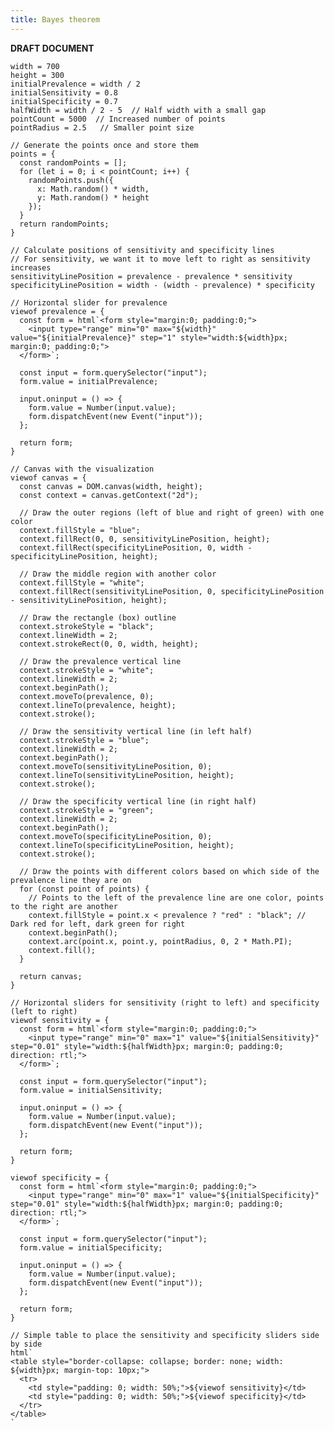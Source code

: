 ```yaml
---
title: Bayes theorem
---
```


**DRAFT DOCUMENT**

```ojs
width = 700
height = 300
initialPrevalence = width / 2
initialSensitivity = 0.8
initialSpecificity = 0.7
halfWidth = width / 2 - 5  // Half width with a small gap
pointCount = 5000  // Increased number of points
pointRadius = 2.5   // Smaller point size

// Generate the points once and store them
points = {
  const randomPoints = [];
  for (let i = 0; i < pointCount; i++) {
    randomPoints.push({
      x: Math.random() * width,
      y: Math.random() * height
    });
  }
  return randomPoints;
}

// Calculate positions of sensitivity and specificity lines
// For sensitivity, we want it to move left to right as sensitivity increases
sensitivityLinePosition = prevalence - prevalence * sensitivity
specificityLinePosition = width - (width - prevalence) * specificity

// Horizontal slider for prevalence
viewof prevalence = {
  const form = html`<form style="margin:0; padding:0;">
    <input type="range" min="0" max="${width}" value="${initialPrevalence}" step="1" style="width:${width}px; margin:0; padding:0;">
  </form>`;
  
  const input = form.querySelector("input");
  form.value = initialPrevalence;
  
  input.oninput = () => {
    form.value = Number(input.value);
    form.dispatchEvent(new Event("input"));
  };
  
  return form;
}

// Canvas with the visualization
viewof canvas = {
  const canvas = DOM.canvas(width, height);
  const context = canvas.getContext("2d");
  
  // Draw the outer regions (left of blue and right of green) with one color
  context.fillStyle = "blue";
  context.fillRect(0, 0, sensitivityLinePosition, height);
  context.fillRect(specificityLinePosition, 0, width - specificityLinePosition, height);
  
  // Draw the middle region with another color
  context.fillStyle = "white";
  context.fillRect(sensitivityLinePosition, 0, specificityLinePosition - sensitivityLinePosition, height);
  
  // Draw the rectangle (box) outline
  context.strokeStyle = "black";
  context.lineWidth = 2;
  context.strokeRect(0, 0, width, height);
  
  // Draw the prevalence vertical line
  context.strokeStyle = "white";
  context.lineWidth = 2;
  context.beginPath();
  context.moveTo(prevalence, 0);
  context.lineTo(prevalence, height);
  context.stroke();
  
  // Draw the sensitivity vertical line (in left half)
  context.strokeStyle = "blue";
  context.lineWidth = 2;
  context.beginPath();
  context.moveTo(sensitivityLinePosition, 0);
  context.lineTo(sensitivityLinePosition, height);
  context.stroke();
  
  // Draw the specificity vertical line (in right half)
  context.strokeStyle = "green";
  context.lineWidth = 2;
  context.beginPath();
  context.moveTo(specificityLinePosition, 0);
  context.lineTo(specificityLinePosition, height);
  context.stroke();
  
  // Draw the points with different colors based on which side of the prevalence line they are on
  for (const point of points) {
    // Points to the left of the prevalence line are one color, points to the right are another
    context.fillStyle = point.x < prevalence ? "red" : "black"; // Dark red for left, dark green for right
    context.beginPath();
    context.arc(point.x, point.y, pointRadius, 0, 2 * Math.PI);
    context.fill();
  }
  
  return canvas;
}

// Horizontal sliders for sensitivity (right to left) and specificity (left to right)
viewof sensitivity = {
  const form = html`<form style="margin:0; padding:0;">
    <input type="range" min="0" max="1" value="${initialSensitivity}" step="0.01" style="width:${halfWidth}px; margin:0; padding:0; direction: rtl;">
  </form>`;
  
  const input = form.querySelector("input");
  form.value = initialSensitivity;
  
  input.oninput = () => {
    form.value = Number(input.value);
    form.dispatchEvent(new Event("input"));
  };
  
  return form;
}

viewof specificity = {
  const form = html`<form style="margin:0; padding:0;">
    <input type="range" min="0" max="1" value="${initialSpecificity}" step="0.01" style="width:${halfWidth}px; margin:0; padding:0; direction: rtl;">
  </form>`;
  
  const input = form.querySelector("input");
  form.value = initialSpecificity;
  
  input.oninput = () => {
    form.value = Number(input.value);
    form.dispatchEvent(new Event("input"));
  };
  
  return form;
}

// Simple table to place the sensitivity and specificity sliders side by side
html`
<table style="border-collapse: collapse; border: none; width: ${width}px; margin-top: 10px;">
  <tr>
    <td style="padding: 0; width: 50%;">${viewof sensitivity}</td>
    <td style="padding: 0; width: 50%;">${viewof specificity}</td>
  </tr>
</table>
`
```